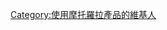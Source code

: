 {{Userbox
  |border-c = #005daa
  |border-s = 1
  |id-c     = white
  |id-s     = 12
  |id-fc    = #005daa
  |info-c   = white
  |info-s   = 9
  |info-fc  = #005daa
  |id       = [[File:Motorola M symbol blue.svg|35px]]
  |info     = 這個用戶使用'''[[摩托羅拉]]'''的產品。
  |nocat    = {{{nocat|使用摩托羅拉產品的維基人}}}
}}
<includeonly>[[Category:使用摩托羅拉產品的維基人]]</includeonly>